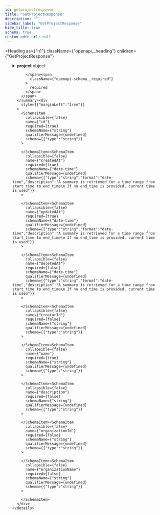 ```yaml
---
id: getprojectresponse
title: "GetProjectResponse"
description: ""
sidebar_label: "GetProjectResponse"
hide_title: true
schema: true
custom_edit_url: null
---
```



<Heading
  as={"h1"}
  className={"openapi__heading"}
  children={"GetProjectResponse"}
>
</Heading>





<ul>
  <SchemaItem
    collapsible={true}
    className={"schemaItem"}
  >
    <details
      style={{}}
      className={"openapi-markdown__details"}
    >
      <summary
        style={{}}
      >
        <span
          className={"openapi-schema__container"}
        >
          <strong
            className={"openapi-schema__property"}
          >
            project
          </strong><span
            className={"openapi-schema__name"}
          >
             object
          </span><span
            className={"openapi-schema__divider"}
          >
            
          </span><span
            className={"openapi-schema__required"}
          >
            required
          </span>
        </span>
      </summary><div
        style={{"marginLeft":"1rem"}}
      >
        <SchemaItem
          collapsible={false}
          name={"id"}
          required={true}
          schemaName={"string"}
          qualifierMessage={undefined}
          schema={{"type":"string"}}
        >
          
        </SchemaItem><SchemaItem
          collapsible={false}
          name={"createdAt"}
          required={true}
          schemaName={"date-time"}
          qualifierMessage={undefined}
          schema={{"type":"string","format":"date-time","description":"A summary is retrieved for a time range from start_time to end_time\n If no end_time is provided, current time is used"}}
        >
          
        </SchemaItem><SchemaItem
          collapsible={false}
          name={"updatedAt"}
          required={true}
          schemaName={"date-time"}
          qualifierMessage={undefined}
          schema={{"type":"string","format":"date-time","description":"A summary is retrieved for a time range from start_time to end_time\n If no end_time is provided, current time is used"}}
        >
          
        </SchemaItem><SchemaItem
          collapsible={false}
          name={"deletedAt"}
          required={false}
          schemaName={"date-time"}
          qualifierMessage={undefined}
          schema={{"type":"string","format":"date-time","description":"A summary is retrieved for a time range from start_time to end_time\n If no end_time is provided, current time is used"}}
        >
          
        </SchemaItem><SchemaItem
          collapsible={false}
          name={"creatorId"}
          required={false}
          schemaName={"string"}
          qualifierMessage={undefined}
          schema={{"type":"string"}}
        >
          
        </SchemaItem><SchemaItem
          collapsible={false}
          name={"name"}
          required={true}
          schemaName={"string"}
          qualifierMessage={undefined}
          schema={{"type":"string"}}
        >
          
        </SchemaItem><SchemaItem
          collapsible={false}
          name={"description"}
          required={false}
          schemaName={"string"}
          qualifierMessage={undefined}
          schema={{"type":"string"}}
        >
          
        </SchemaItem><SchemaItem
          collapsible={false}
          name={"organizationId"}
          required={false}
          schemaName={"string"}
          qualifierMessage={undefined}
          schema={{"type":"string"}}
        >
          
        </SchemaItem><SchemaItem
          collapsible={false}
          name={"organizationName"}
          required={false}
          schemaName={"string"}
          qualifierMessage={undefined}
          schema={{"type":"string"}}
        >
          
        </SchemaItem>
      </div>
    </details>
  </SchemaItem>
</ul>
            